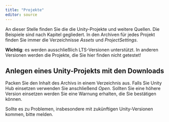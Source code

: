 ```yaml
---
title: "Projekte"
editor: source
---
```


An dieser Stelle finden Sie die die Unity-Projekte und weitere Quellen. Die Beispiele
sind nach Kapitel gegliedert. In den Archiven für jedes Projekt finden Sie immer die Verzeichnisse *Assets* und *ProjectSettings*.

**Wichtig**: es werden ausschließlich LTS-Versionen unterstützt. In anderen Versionen werden die Projekte, die Sie hier finden nicht getestet!

## Anlegen eines Unity-Projekts mit den Downloads
Packen Sie den Inhalt des Archivs in einem Verzeichnis aus. Falls Sie Unity Hub einsetzen verwenden Sie anschließend *Open*. Sollten Sie eine höhere Version einsetzen werden Sie eine Warnung erhalten, die Sie bestätigen können.

Sollte es zu Problemen, insbesondere mit zukünftigen Unity-Versionen kommen, bitte melden.